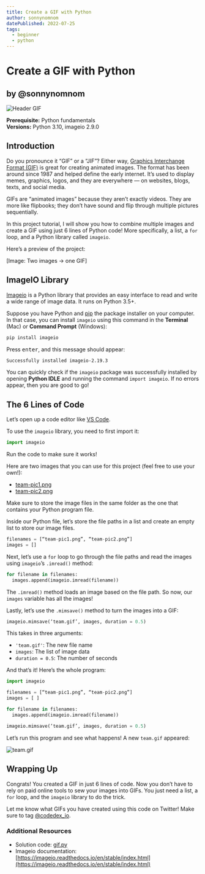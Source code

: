 ```yaml
---
title: Create a GIF with Python
author: sonnynomnom
datePublished: 2022-07-25
tags:
  - beginner
  - python
---
```


# Create a GIF with Python
## by @sonnynomnom

![Header GIF](https://github.com/codedex-io/projects/blob/main/projects/create-a-gif-with-python/header.gif?raw=true)

**Prerequisite:** Python fundamentals  
**Versions:** Python 3.10, imageio 2.9.0

## Introduction

Do you pronounce it “GIF” or a “JIF”? Either way, [Graphics Interchange Format (GIF)](https://en.wikipedia.org/wiki/GIF) is great for creating animated images. The format has been around since 1987 and helped define the early internet. It’s used to display memes, graphics, logos, and they are everywhere — on websites, blogs, texts, and social media.

GIFs are “animated images” because they aren’t exactly videos. They are more like flipbooks; they don’t have sound and flip through multiple pictures sequentially.

In this project tutorial, I will show you how to combine multiple images and create a GIF using just 6 lines of Python code! More specifically, a list, a `for` loop, and a Python library called `imageio`.

Here’s a preview of the project:

[Image: Two images -> one GIF]

## ImageIO Library

[Imageio](https://imageio.readthedocs.io/en/stable/) is a Python library that provides an easy interface to read and write a wide range of image data. It runs on Python 3.5+.

Suppose you have Python and [pip](https://pip.pypa.io/en/stable) the package installer on your computer. In that case, you can install `imageio` using this command in the **Terminal** (Mac) or **Command Prompt** (Windows):

```sh
pip install imageio
```

Press <kbd>enter</kbd>, and this message should appear:

```sh
Successfully installed imageio-2.19.3
```

You can quickly check if the `imageio` package was successfully installed by opening **Python IDLE** and running the command `import imageio`. If no errors appear, then you are good to go!

## The 6 Lines of Code

Let’s open up a code editor like [VS Code](https://code.visualstudio.com). 

To use the `imageio` library, you need to first import it:

```py
import imageio
```

Run the code to make sure it works!

Here are two images that you can use for this project (feel free to use your own!):

- [team-pic1.png](https://raw.githubusercontent.com/codedex-io/projects/main/projects/create-a-gif-with-python/team-pic1.png)
- [team-pic2.png](https://raw.githubusercontent.com/codedex-io/projects/main/projects/create-a-gif-with-python/team-pic2.png)

Make sure to store the image files in the same folder as the one that contains your Python program file.

Inside our Python file, let’s store the file paths in a list and create an empty list to store our image files.

```py
filenames = [“team-pic1.png”, “team-pic2.png”]
images = []
```

Next, let’s use a `for` loop to go through the file paths and read the images using `imageio`’s `.imread()` method:

```py
for filename in filenames:
  images.append(imageio.imread(filename))
```

The `.imread()` method loads an image based on the file path. So now, our `images` variable has all the images!

Lastly, let’s use the `.mimsave()` method to turn the images into a GIF:

```py
imageio.mimsave(‘team.gif’, images, duration = 0.5)
```

This takes in three arguments:
- `'team.gif'`: The new file name
- `images`: The list of image data
- `duration = 0.5`: The number of seconds

And that’s it! Here’s the whole program:

```py
import imageio

filenames = [“team-pic1.png”, “team-pic2.png”]
images = [ ]

for filename in filenames:
  images.append(imageio.imread(filename))

imageio.mimsave(‘team.gif’, images, duration = 0.5)
```

Let’s run this program and see what happens! A new `team.gif` appeared:

![team.gif](https://raw.githubusercontent.com/codedex-io/projects/main/projects/create-a-gif-with-python/team.gif)

## Wrapping Up

Congrats! You created a GIF in just 6 lines of code. Now you don’t have to rely on paid online tools to sew your images into GIFs. You just need a list, a `for` loop, and the `imageio` library to do the trick. 

Let me know what GIFs you have created using this code on Twitter! Make sure to tag [@codedex_io](https://twitter.com/codedex_io).

### Additional Resources

- Solution code: [gif.py](https://github.com/codedex-io/projects/blob/main/projects/create-a-gif-with-python/gif.py)
- Imageio documentation: [https://imageio.readthedocs.io/en/stable/index.html](https://imageio.readthedocs.io/en/stable/index.html)
